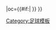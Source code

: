 {{fb team |t=艾夫斯堡 |tan=埃尔夫斯堡足球俱乐部 |tc=SWE |abb={{#if:{{{abb|}}}|IFE{{0}}}} |oc={{#if:{{{oc|}}}|{{{oc}}} }} }}<!--
--><noinclude>[[Category:足球模板]]</noinclude>